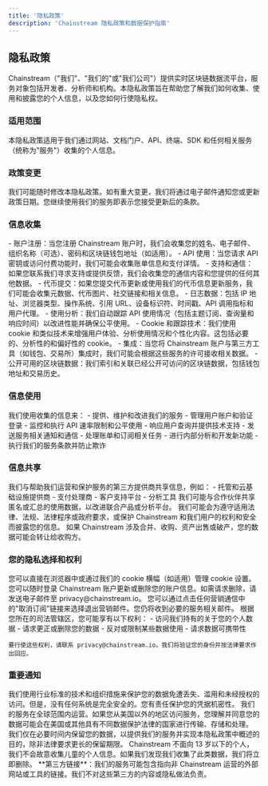 ```yaml
---
title: '隐私政策'
description: 'Chainstream 隐私政策和数据保护指南'
---
```


## 隐私政策

<Info>
Chainstream（"我们"、"我们的"或"我们公司"）提供实时区块链数据流平台，服务对象包括开发者、分析师和机构。本隐私政策旨在帮助您了解我们如何收集、使用和披露您的个人信息，以及您如何行使隐私权。
</Info>

### 适用范围

<Note>
本隐私政策适用于我们通过网站、文档门户、API、终端、SDK 和任何相关服务（统称为"服务"）收集的个人信息。
</Note>

### 政策变更

<Note>
我们可能随时修改本隐私政策。如有重大变更，我们将通过电子邮件通知您或更新政策日期。您继续使用我们的服务即表示您接受更新后的条款。
</Note>

### 信息收集

<CardGroup cols={1}>
  <Card title="您提供的信息" icon="user">
    - 账户注册：当您注册 Chainstream 账户时，我们会收集您的姓名、电子邮件、组织名称（可选）、密码和区块链钱包地址（如适用）。
    - API 使用：当您请求 API 密钥或访问付费功能时，我们可能会收集账单信息和支付详情。
    - 支持和通信：如果您联系我们寻求支持或提供反馈，我们会收集您的通信内容和您提供的任何其他数据。
    - 代币提交：如果您提交代币更新或使用我们的代币信息更新服务，我们可能会收集元数据、代币图片、社交链接和相关信息。
  </Card>

  <Card title="自动收集的信息" icon="robot">
    - 日志数据：包括 IP 地址、浏览器类型、操作系统、引用 URL、设备标识符、时间戳、API 调用指标和用户代理。
    - 使用分析：我们自动跟踪 API 使用情况（包括主题订阅、查询量和响应时间）以改进性能并确保公平使用。
    - Cookie 和跟踪技术：我们使用 cookie 和类似技术来增强用户体验、分析使用情况和个性化内容。这包括必要的、分析性的和偏好性的 cookie。
  </Card>

  <Card title="第三方信息" icon="link">
    - 集成：当您将 Chainstream 账户与第三方工具（如钱包、交易所）集成时，我们可能会根据这些服务的许可接收相关数据。
    - 公开可用的区块链数据：我们索引和关联已经公开可访问的区块链数据，包括钱包地址和交易历史。
  </Card>
</CardGroup>

### 信息使用

<Card title="数据使用目的" icon="chart-mixed">
我们使用收集的信息来：
- 提供、维护和改进我们的服务
- 管理用户账户和验证登录
- 监控和执行 API 速率限制和公平使用
- 响应用户查询并提供技术支持
- 发送服务相关通知和通信
- 处理账单和订阅相关任务
- 进行内部分析和开发新功能
- 执行我们的服务条款并防止欺诈
</Card>

### 信息共享

<CardGroup cols={1}>
  <Card title="服务提供商" icon="server">
    我们与帮助我们运营和保护服务的第三方提供商共享信息，例如：
    - 托管和云基础设施提供商
    - 支付处理商
    - 客户支持平台
    - 分析工具
  </Card>

  <Card title="业务合作伙伴" icon="handshake">
    我们可能与合作伙伴共享匿名或汇总的使用数据，以改进联合产品或分析平台。
  </Card>

  <Card title="法律要求" icon="scale-balanced">
    我们可能会为遵守适用法律、法规、法律程序或政府要求，或保护 Chainstream 和我们用户的权利和安全而披露您的信息。
  </Card>

  <Card title="业务转让" icon="building">
    如果 Chainstream 涉及合并、收购、资产出售或破产，您的数据可能会转让给收购方。
  </Card>
</CardGroup>

### 您的隐私选择和权利

<CardGroup cols={1}>
  <Card title="Cookie 偏好" icon="cookie">
    您可以直接在浏览器中或通过我们的 cookie 横幅（如适用）管理 cookie 设置。
  </Card>

  <Card title="账户信息" icon="user-gear">
    您可以随时登录 Chainstream 账户更新或删除您的账户信息。如需请求删除，请发送电子邮件至 privacy@chainstream.io。
  </Card>

  <Card title="通信偏好" icon="envelope">
    您可以通过点击任何营销通信中的"取消订阅"链接来选择退出营销邮件。您仍将收到必要的服务相关邮件。
  </Card>

  <Card title="数据主体权利" icon="shield">
    根据您所在的司法管辖区，您可能享有以下权利：
    - 访问我们持有的关于您的个人数据
    - 请求更正或删除您的数据
    - 反对或限制某些数据使用
    - 请求数据可携带性

    要行使这些权利，请联系 privacy@chainstream.io。我们将验证您的身份并按法律要求作出回应。
  </Card>
</CardGroup>

### 重要通知

<CardGroup cols={1}>
  <Card title="数据安全" icon="lock">
    <Warning>
    我们使用行业标准的技术和组织措施来保护您的数据免遭丢失、滥用和未经授权的访问。但是，没有任何系统是完全安全的。您有责任保护您的凭据机密性。
    </Warning>
  </Card>

  <Card title="国际数据传输" icon="globe">
    我们的服务在全球范围内运营。如果您从美国以外的地区访问服务，您理解并同意您的数据可能会在美国或其他具有不同数据保护法律的国家进行传输、存储和处理。
  </Card>

  <Card title="数据保留" icon="clock">
    我们仅在必要时间内保留您的数据，以提供我们的服务并实现本隐私政策中概述的目的，除非法律要求更长的保留期限。
  </Card>

  <Card title="儿童隐私" icon="child">
    <Warning>
    Chainstream 不面向 13 岁以下的个人，我们不会故意收集儿童的个人信息。如果我们发现我们收集了此类数据，我们将立即删除。
    </Warning>
  </Card>
</CardGroup>

<Note>
**第三方链接**：我们的服务可能包含指向非 Chainstream 运营的外部网站或工具的链接。我们不对这些第三方的内容或隐私做法负责。
</Note> 